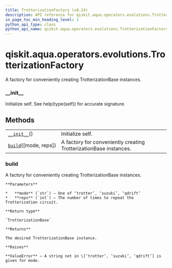 ```yaml
---
title: TrotterizationFactory (v0.24)
description: API reference for qiskit.aqua.operators.evolutions.TrotterizationFactory in qiskit v0.24
in_page_toc_min_heading_level: 1
python_api_type: class
python_api_name: qiskit.aqua.operators.evolutions.TrotterizationFactory
---
```


<span id="qiskit-aqua-operators-evolutions-trotterizationfactory" />

# qiskit.aqua.operators.evolutions.TrotterizationFactory

<Class id="qiskit.aqua.operators.evolutions.TrotterizationFactory" isDedicatedPage={true} github="https://github.com/qiskit-community/qiskit-aqua/tree/stable/0.8/qiskit/aqua/operators/evolutions/trotterizations/trotterization_factory.py" signature="TrotterizationFactory" modifiers="class">
  A factory for conveniently creating TrotterizationBase instances.

  ### \_\_init\_\_

  <Function id="qiskit.aqua.operators.evolutions.TrotterizationFactory.__init__" signature="__init__()">
    Initialize self. See help(type(self)) for accurate signature.
  </Function>

  ## Methods

  |                                                                                                                                                        |                                                                   |
  | ------------------------------------------------------------------------------------------------------------------------------------------------------ | ----------------------------------------------------------------- |
  | [`__init__`](#qiskit.aqua.operators.evolutions.TrotterizationFactory.__init__ "qiskit.aqua.operators.evolutions.TrotterizationFactory.__init__")()     | Initialize self.                                                  |
  | [`build`](#qiskit.aqua.operators.evolutions.TrotterizationFactory.build "qiskit.aqua.operators.evolutions.TrotterizationFactory.build")(\[mode, reps]) | A factory for conveniently creating TrotterizationBase instances. |

  ### build

  <Function id="qiskit.aqua.operators.evolutions.TrotterizationFactory.build" signature="build(mode='trotter', reps=1)" modifiers="static">
    A factory for conveniently creating TrotterizationBase instances.

    **Parameters**

    *   **mode** (`str`) – One of ‘trotter’, ‘suzuki’, ‘qdrift’
    *   **reps** (`int`) – The number of times to repeat the Trotterization circuit.

    **Return type**

    `TrotterizationBase`

    **Returns**

    The desired TrotterizationBase instance.

    **Raises**

    **ValueError** – A string not in \[‘trotter’, ‘suzuki’, ‘qdrift’] is given for mode.
  </Function>
</Class>

